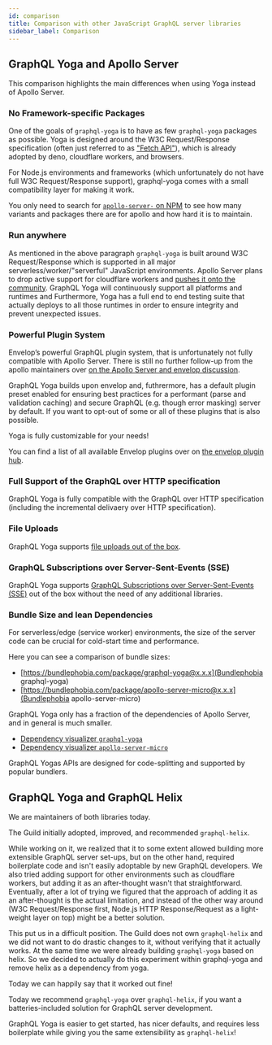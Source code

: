 ```yaml
---
id: comparison
title: Comparison with other JavaScript GraphQL server libraries
sidebar_label: Comparison
---
```


## GraphQL Yoga and Apollo Server

This comparison highlights the main differences when using Yoga instead of Apollo Server.

### No Framework-specific Packages

One of the goals of `graphql-yoga` is to have as few `graphql-yoga` packages as possible.
Yoga is designed around the W3C Request/Response specification (often just referred to as ["Fetch API"](https://developer.mozilla.org/en-US/docs/Web/API/Fetch_API)),
which is already adopted by deno, cloudflare workers, and browsers.

For Node.js environments and frameworks (which unfortunately do not have full W3C Request/Response support), graphql-yoga comes with a small compatibility layer for making it work.

You only need to search for [`apollo-server-` on NPM](https://www.npmjs.com/search?q=apollo-server-) to see how many variants and packages there are for apollo and how hard it is to maintain.

### Run anywhere

As mentioned in the above paragraph `graphql-yoga` is built around W3C Request/Response which is supported in all major serverless/worker/"serverful" JavaScript environments.
Apollo Server plans to drop active support for cloudflare workers and [pushes it onto the community](https://github.com/apollographql/apollo-server/issues/6034).
GraphQL Yoga will continuously support all platforms and runtimes and
Furthermore, Yoga has a full end to end testing suite that actually deploys to all those runtimes in order to ensure integrity and prevent unexpected issues.

### Powerful Plugin System

Envelop’s powerful GraphQL plugin system, that is unfortunately not fully compatible with Apollo Server.
There is still no further follow-up from the apollo maintainers over [on the Apollo Server and envelop discussion](https://github.com/apollographql/apollo-server/discussions/5541).

GraphQL Yoga builds upon envelop and, futhrermore, has a default plugin preset enabled for ensuring best practices for a performant (parse and validation caching) and secure GraphQL (e.g. though error masking) server by default.
If you want to opt-out of some or all of these plugins that is also possible.

Yoga is fully customizable for your needs!

You can find a list of all available Envelop plugins over on [the envelop plugin hub](https://www.envelop.dev/plugins).

### Full Support of the GraphQL over HTTP specification

GraphQL Yoga is fully compatible with the GraphQL over HTTP specification (including the incremental delivaery over HTTP specification).

### File Uploads

GraphQL Yoga supports [file uploads out of the box](/v3/docs/features/file-uploads#enable-file-uploads-in-graphql-yoga).

### GraphQL Subscriptions over Server-Sent-Events (SSE)

GraphQL Yoga supports [GraphQL Subscriptions over Server-Sent-Events (SSE)](/v3/docs/features/subscriptions#subscriptions) out of the box without the need of any additional libraries.

### Bundle Size and lean Dependencies

For serverless/edge (service worker) environments, the size of the server code can be crucial for cold-start time and performance.

Here you can see a comparison of bundle sizes:

- [https://bundlephobia.com/package/graphql-yoga@x.x.x](Bundlephobia graphql-yoga)
- [https://bundlephobia.com/package/apollo-server-micro@x.x.x](Bundlephobia apollo-server-micro)

GraphQL Yoga only has a fraction of the dependencies of Apollo Server, and in general is much smaller.

- [Dependency visualizer `graphql-yoga`](https://npm.anvaka.com/#/view/2d/graphql-yoga)
- [Dependency visualizer `apollo-server-micro`](https://npm.anvaka.com/#/view/2d/apollo-server-micro)

GraphQL Yogas APIs are designed for code-splitting and supported by popular bundlers.

## GraphQL Yoga and GraphQL Helix

We are maintainers of both libraries today.

The Guild initially adopted, improved, and recommended `graphql-helix`.

While working on it, we realized that it to some extent allowed building more extensible GraphQL server set-ups, but on the other hand, required boilerplate code and isn't easily adoptable by new GraphQL developers.
We also tried adding support for other environments such as cloudflare workers, but adding it as an after-thought wasn't that straightforward.
Eventually, after a lot of trying we figured that the approach of adding it as an after-thought is the actual limitation, and instead of the other way around (W3C Request/Response first, Node.js HTTP Response/Request as a light-weight layer on top) might be a better solution.

This put us in a difficult position.
The Guild does not own `graphql-helix` and we did not want to do drastic changes to it, without verifying that it actually works.
At the same time we were already building `graphql-yoga` based on helix. So we decided to actually do this experiment within graphql-yoga and remove helix as a dependency from yoga.

Today we can happily say that it worked out fine!

Today we recommend `graphql-yoga` over `graphql-helix`, if you want a batteries-included solution for GraphQL server development.

GraphQL Yoga is easier to get started, has nicer defaults, and requires less boilerplate while giving you the same extensibility as `graphql-helix`!
